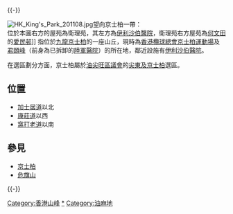 {{主条目消歧义|本條目介紹的是香港山峰，有關位於[[信旗山|信旗山]]以東的同名住宅，請參見[[京士柏山_(住宅)|京士柏山 (住宅)]]。}}
{{expand|time=2008-05-17T16:34:52+00:00}}{{-}}

[[File:HK_King's_Park_201108.jpg|right]]望向京士柏一帶：<br>位於本圖右方的屋苑為衛理苑，其左方為[[伊利沙伯醫院|伊利沙伯醫院]]，衛理苑右方屋苑為[[何文田|何文田]]的[[愛民邨|愛民邨]]]]
{{engname|京士柏山|King's Park Hill}}指位於[[九龍|九龍]][[京士柏|京士柏]]的一座山丘，現時為[[香港欖球總會京士柏運動場|香港欖球總會京士柏運動場]]及[[君頤峰|君頤峰]]（前身為已拆卸的[[陸軍醫院|陸軍醫院]]）的所在地，鄰近設施有[[伊利沙伯醫院|伊利沙伯醫院]]。

在選區劃分方面，京士柏屬於[[油尖旺區議會|油尖旺區議會]]的[[尖東及京士柏|尖東及京士柏]]選區。

==位置==
* [[加士居道|加士居道]]以北
* [[康莊道|康莊道]]以西
* [[窩打老道|窩打老道]]以南

==參見==
*[[京士柏|京士柏]]
*[[危旗山|危旗山]]

{{-}}
{{香港山峰}}

{{HK-geo-stub}}

[[Category:香港山峰|Category:香港山峰]]
[[Category:京士柏|*]]
[[Category:油麻地|Category:油麻地]]